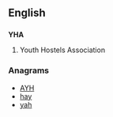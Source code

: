 ==English==

==={{initialism-old|en}}===
'''YHA'''

# Youth Hostels Association

===Anagrams===
* [[AYH#English|AYH]]
* [[hay#English|hay]]
* [[yah#English|yah]]